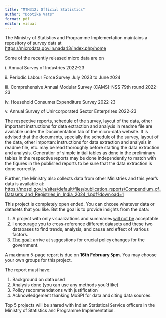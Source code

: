 ```yaml
---
title: "MTH312: Official Statistics"
author: "Dootika Vats"
format: pdf
editor: visual
---
```


The Ministry of Statistics and Programme Implementation maintains a repository of survey data at <https://microdata.gov.in/nada43/index.php/home>

Some of the recently released micro data are on

i\. Annual Survey of Industries 2022-23

ii\. Periodic Labour Force Survey July 2023 to June 2024

iii\. Comprehensive Annual Modular Survey (CAMS): NSS 79th round 2022-23

iv\. Household Consumer Expenditure Survey 2022-23

v\. Annual Survey of Unincorporated Sector Enterprises 2022-23

The respective reports, schedule of the survey, layout of the data, other important instructions for data extraction and analysis in readme file are available under the Documentation tab of the micro-data website. It is advised that the documents, specially the schedule of the survey, layout of the data, other important instructions for data extraction and analysis in readme file, etc. may be read thoroughly before starting the data extraction and analysis. Generation of simple initial tables as done in the preliminary tables in the respective reports may be done independently to match with the figures in the published reports to be sure that the data extraction is done correctly.

Further, the Ministry also collects data from other Ministries and this year's data is available at: <https://mospi.gov.in/sites/default/files/publication_reports/Compendium_of_Datasets_and_Registries_in_India_2024_1.pdf?download=1>

\newpage

This project is completely open ended. You can choose whatever data or datasets that you like. But the goal is to provide insights from the data:

1.  A project with only visualizations and summaries [will not be]{.underline} acceptable.
2.  I encourage you to cross-reference different datasets and these two databases to find trends, analysis, and cause and effect of various factors.
3.  [The goal:]{.underline} arrive at suggestions for crucial policy changes for the government.

A maximum 5-page report is due on **16th February 8pm.** You may choose your own groups for this project.

The report must have:

1.  Background on data used
2.  Analysis done (you can use any methods you'd like)
3.  Policy recommendations with justification
4.  Acknowledgement thanking MoSPI for data and citing data sources.

Top 5 projects will be shared with Indian Statistical Service officers in the Ministry of Statistics and Programme Implementation.
